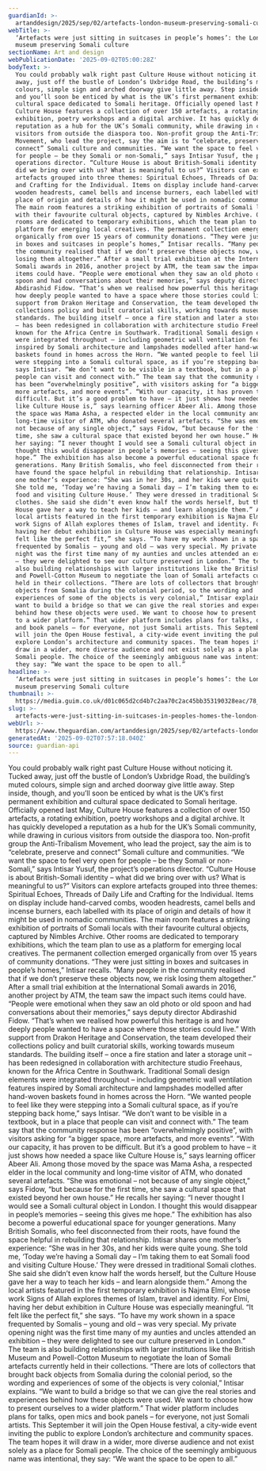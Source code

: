 ```yaml
---
guardianId: >-
  artanddesign/2025/sep/02/artefacts-london-museum-preserving-somali-culture-house
webTitle: >-
  ‘Artefacts were just sitting in suitcases in people’s homes’: the London
  museum preserving Somali culture
sectionName: Art and design
webPublicationDate: '2025-09-02T05:00:28Z'
bodyText: >-
  You could probably walk right past Culture House without noticing it. Tucked
  away, just off the bustle of London’s Uxbridge Road, the building’s muted
  colours, simple sign and arched doorway give little away. Step inside, though,
  and you’ll soon be enticed by what is the UK’s first permanent exhibition and
  cultural space dedicated to Somali heritage. Officially opened last May,
  Culture House features a collection of over 150 artefacts, a rotating
  exhibition, poetry workshops and a digital archive. It has quickly developed a
  reputation as a hub for the UK’s Somali community, while drawing in curious
  visitors from outside the diaspora too. Non-profit group the Anti-Tribalism
  Movement, who lead the project, say the aim is to “celebrate, preserve and
  connect” Somali culture and communities. “We want the space to feel very open
  for people – be they Somali or non-Somali,” says Intisar Yusuf, the project’s
  operations director. “Culture House is about British-Somali identity – what
  did we bring over with us? What is meaningful to us?” Visitors can explore
  artefacts grouped into three themes: Spiritual Echoes, Threads of Daily Life
  and Crafting for the Individual. Items on display include hand-carved combs,
  wooden headrests, camel bells and incense burners, each labelled with its
  place of origin and details of how it might be used in nomadic communities.
  The main room features a striking exhibition of portraits of Somali locals
  with their favourite cultural objects, captured by Nimbles Archive. Other
  rooms are dedicated to temporary exhibitions, which the team plan to use as a
  platform for emerging local creatives. The permanent collection emerged
  organically from over 15 years of community donations. “They were just sitting
  in boxes and suitcases in people’s homes,” Intisar recalls. “Many people in
  the community realised that if we don’t preserve these objects now, we risk
  losing them altogether.” After a small trial exhibition at the International
  Somali awards in 2016, another project by ATM, the team saw the impact such
  items could have. “People were emotional when they saw an old photo or old
  spoon and had conversations about their memories,” says deputy director
  Abdirashid Fidow. “That’s when we realised how powerful this heritage is and
  how deeply people wanted to have a space where those stories could live.” With
  support from Drakon Heritage and Conservation, the team developed their
  collections policy and built curatorial skills, working towards museum
  standards. The building itself – once a fire station and later a storage unit
  – has been redesigned in collaboration with architecture studio Freehaus,
  known for the Africa Centre in Southwark. Traditional Somali design elements
  were integrated throughout – including geometric wall ventilation features
  inspired by Somali architecture and lampshades modelled after hand-woven
  baskets found in homes across the Horn. “We wanted people to feel like they
  were stepping into a Somali cultural space, as if you’re stepping back home,”
  says Intisar. “We don’t want to be visible in a textbook, but in a place that
  people can visit and connect with.” The team say that the community response
  has been “overwhelmingly positive”, with visitors asking for “a bigger space,
  more artefacts, and more events”. “With our capacity, it has proven to be
  difficult. But it’s a good problem to have – it just shows how needed a space
  like Culture House is,” says learning officer Abeer Ali. Among those moved by
  the space was Mama Asha, a respected elder in the local community and
  long-time visitor of ATM, who donated several artefacts. “She was emotional –
  not because of any single object,” says Fidow, “but because for the first
  time, she saw a cultural space that existed beyond her own house.” He recalls
  her saying: “I never thought I would see a Somali cultural object in London. I
  thought this would disappear in people’s memories – seeing this gives me
  hope.” The exhibition has also become a powerful educational space for younger
  generations. Many British Somalis, who feel disconnected from their roots,
  have found the space helpful in rebuilding that relationship. Intisar shares
  one mother’s experience: “She was in her 30s, and her kids were quite young.
  She told me, ‘Today we’re having a Somali day – I’m taking them to eat Somali
  food and visiting Culture House.’ They were dressed in traditional Somali
  clothes. She said she didn’t even know half the words herself, but the Culture
  House gave her a way to teach her kids – and learn alongside them.” Among the
  local artists featured in the first temporary exhibition is Najma Elmi, whose
  work Signs of Allah explores themes of Islam, travel and identity. For Elmi,
  having her debut exhibition in Culture House was especially meaningful. “It
  felt like the perfect fit,” she says. “To have my work shown in a space
  frequented by Somalis – young and old – was very special. My private opening
  night was the first time many of my aunties and uncles attended an exhibition
  – they were delighted to see our culture preserved in London.” The team is
  also building relationships with larger institutions like the British Museum
  and Powell-Cotton Museum to negotiate the loan of Somali artefacts currently
  held in their collections. “There are lots of collectors that brought back
  objects from Somalia during the colonial period, so the wording and
  experiences of some of the objects is very colonial,” Intisar explains. “We
  want to build a bridge so that we can give the real stories and experiences
  behind how these objects were used. We want to choose how to present ourselves
  to a wider platform.” That wider platform includes plans for talks, open mics
  and book panels – for everyone, not just Somali artists. This September it
  will join the Open House festival, a city-wide event inviting the public to
  explore London’s architecture and community spaces. The team hopes it will
  draw in a wider, more diverse audience and not exist solely as a place for
  Somali people. The choice of the seemingly ambiguous name was intentional,
  they say: “We want the space to be open to all.”
headline: >-
  ‘Artefacts were just sitting in suitcases in people’s homes’: the London
  museum preserving Somali culture
thumbnail: >-
  https://media.guim.co.uk/d01c065d2cd4b7c2aa70c2ac45bb353190328eac/78_0_2344_1875/500.jpg
slug: >-
  artefacts-were-just-sitting-in-suitcases-in-peoples-homes-the-london-museum-preserving-somali-culture
webUrl: >-
  https://www.theguardian.com/artanddesign/2025/sep/02/artefacts-london-museum-preserving-somali-culture-house
generatedAt: '2025-09-02T07:57:18.040Z'
source: guardian-api
---
```

You could probably walk right past Culture House without noticing it. Tucked away, just off the bustle of London’s Uxbridge Road, the building’s muted colours, simple sign and arched doorway give little away. Step inside, though, and you’ll soon be enticed by what is the UK’s first permanent exhibition and cultural space dedicated to Somali heritage. Officially opened last May, Culture House features a collection of over 150 artefacts, a rotating exhibition, poetry workshops and a digital archive. It has quickly developed a reputation as a hub for the UK’s Somali community, while drawing in curious visitors from outside the diaspora too. Non-profit group the Anti-Tribalism Movement, who lead the project, say the aim is to “celebrate, preserve and connect” Somali culture and communities. “We want the space to feel very open for people – be they Somali or non-Somali,” says Intisar Yusuf, the project’s operations director. “Culture House is about British-Somali identity – what did we bring over with us? What is meaningful to us?” Visitors can explore artefacts grouped into three themes: Spiritual Echoes, Threads of Daily Life and Crafting for the Individual. Items on display include hand-carved combs, wooden headrests, camel bells and incense burners, each labelled with its place of origin and details of how it might be used in nomadic communities. The main room features a striking exhibition of portraits of Somali locals with their favourite cultural objects, captured by Nimbles Archive. Other rooms are dedicated to temporary exhibitions, which the team plan to use as a platform for emerging local creatives. The permanent collection emerged organically from over 15 years of community donations. “They were just sitting in boxes and suitcases in people’s homes,” Intisar recalls. “Many people in the community realised that if we don’t preserve these objects now, we risk losing them altogether.” After a small trial exhibition at the International Somali awards in 2016, another project by ATM, the team saw the impact such items could have. “People were emotional when they saw an old photo or old spoon and had conversations about their memories,” says deputy director Abdirashid Fidow. “That’s when we realised how powerful this heritage is and how deeply people wanted to have a space where those stories could live.” With support from Drakon Heritage and Conservation, the team developed their collections policy and built curatorial skills, working towards museum standards. The building itself – once a fire station and later a storage unit – has been redesigned in collaboration with architecture studio Freehaus, known for the Africa Centre in Southwark. Traditional Somali design elements were integrated throughout – including geometric wall ventilation features inspired by Somali architecture and lampshades modelled after hand-woven baskets found in homes across the Horn. “We wanted people to feel like they were stepping into a Somali cultural space, as if you’re stepping back home,” says Intisar. “We don’t want to be visible in a textbook, but in a place that people can visit and connect with.” The team say that the community response has been “overwhelmingly positive”, with visitors asking for “a bigger space, more artefacts, and more events”. “With our capacity, it has proven to be difficult. But it’s a good problem to have – it just shows how needed a space like Culture House is,” says learning officer Abeer Ali. Among those moved by the space was Mama Asha, a respected elder in the local community and long-time visitor of ATM, who donated several artefacts. “She was emotional – not because of any single object,” says Fidow, “but because for the first time, she saw a cultural space that existed beyond her own house.” He recalls her saying: “I never thought I would see a Somali cultural object in London. I thought this would disappear in people’s memories – seeing this gives me hope.” The exhibition has also become a powerful educational space for younger generations. Many British Somalis, who feel disconnected from their roots, have found the space helpful in rebuilding that relationship. Intisar shares one mother’s experience: “She was in her 30s, and her kids were quite young. She told me, ‘Today we’re having a Somali day – I’m taking them to eat Somali food and visiting Culture House.’ They were dressed in traditional Somali clothes. She said she didn’t even know half the words herself, but the Culture House gave her a way to teach her kids – and learn alongside them.” Among the local artists featured in the first temporary exhibition is Najma Elmi, whose work Signs of Allah explores themes of Islam, travel and identity. For Elmi, having her debut exhibition in Culture House was especially meaningful. “It felt like the perfect fit,” she says. “To have my work shown in a space frequented by Somalis – young and old – was very special. My private opening night was the first time many of my aunties and uncles attended an exhibition – they were delighted to see our culture preserved in London.” The team is also building relationships with larger institutions like the British Museum and Powell-Cotton Museum to negotiate the loan of Somali artefacts currently held in their collections. “There are lots of collectors that brought back objects from Somalia during the colonial period, so the wording and experiences of some of the objects is very colonial,” Intisar explains. “We want to build a bridge so that we can give the real stories and experiences behind how these objects were used. We want to choose how to present ourselves to a wider platform.” That wider platform includes plans for talks, open mics and book panels – for everyone, not just Somali artists. This September it will join the Open House festival, a city-wide event inviting the public to explore London’s architecture and community spaces. The team hopes it will draw in a wider, more diverse audience and not exist solely as a place for Somali people. The choice of the seemingly ambiguous name was intentional, they say: “We want the space to be open to all.”
